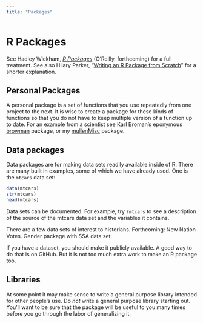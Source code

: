 ```yaml
---
title: "Packages"
---
```


# R Packages

See Hadley Wickham, *[R Packages](http://r-pkgs.had.co.nz/)* (O'Reilly, forthcoming) for a full treatment.  See also Hilary Parker, "[Writing an R Package from Scratch](http://hilaryparker.com/2014/04/29/writing-an-r-package-from-scratch/)" for a shorter explanation.

## Personal Packages

A personal package is a set of functions that you use repeatedly from one 
project to the next. It is wise to create a package for these kinds of 
functions so that you do not have to keep multiple version of a function up to 
date. For an example from a scientist see Karl Broman's eponymous 
[browman](http://cran.r-project.org/web/packages/broman/index.html) package, 
or my [mullenMisc](https://github.com/lmullen/mullenMisc) package.

## Data packages

Data packages are for making data sets readily available inside of R. There 
are many built in examples, some of which we have already used. One is the 
`mtcars` data set:

```r
data(mtcars)
str(mtcars)
head(mtcars)
```

Data sets can be documented. For example, try `?mtcars` to see a description of the source of the mtcars data set and the variables it contains.

There are a few data sets of interest to historians. Forthcoming: New Nation Votes. Gender package with SSA data set.

If you have a dataset, you should make it publicly available. A good way to do that is on GitHub. But it is not too much extra work to make an R package too.

## Libraries

At some point it may make sense to write a general purpose library intended for other people's use. Do *not* write a general purpose library starting out. You'll want to be sure that the package will be useful to you many times before you go through the labor of generalizing it.
